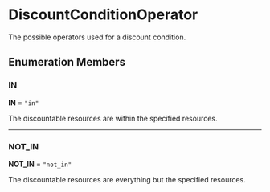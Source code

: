 
# DiscountConditionOperator

The possible operators used for a discount condition.

## Enumeration Members

### IN

 **IN** = `"in"`

The discountable resources are within the specified resources.

___

### NOT\_IN

 **NOT\_IN** = `"not_in"`

The discountable resources are everything but the specified resources.
